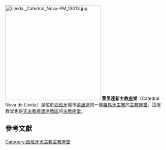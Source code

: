 {{expand|time=2018-02-18T13:47:26+00:00}}
{{unreferenced|time=2018-02-18T13:47:26+00:00}}
{{coord|41|36|47.94|N|0|37|22.65|E|display=title}}
[[Image:Lleida,_Catedral_Nova-PM_13013.jpg|300px]]
'''萊里達新主教座堂'''（Catedral Nova de Lleida）是位於[[西班牙|西班牙]]城市[[萊里達|萊里達]]的一座[[羅馬天主教|羅馬天主教]]的[[主教座堂|主教座堂]]。這座教堂也是[[天主教萊里達教區|天主教萊里達教區]]的[[主教座堂|主教座堂]]。
== 參考文獻 ==
{{reflist}}
[[Category:西班牙天主教主教座堂|Category:西班牙天主教主教座堂]]